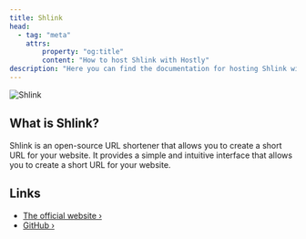 ```yaml
---
title: Shlink
head:
  - tag: "meta"
    attrs:
        property: "og:title"
        content: "How to host Shlink with Hostly"
description: "Here you can find the documentation for hosting Shlink with Hostly."
---
```



<Badge text="One-click setup." variant="note" size="large" />

![Shlink](https://raw.githubusercontent.com/shlinkio/shlink.io/main/public/images/shlink-hero.png)

## What is Shlink?

Shlink is an open-source URL shortener that allows you to create a short URL for your website. It provides a simple and intuitive interface that allows you to create a short URL for your website.

## Links

- [The official website ›](https://shlink.io)
- [GitHub ›](https://github.com/shlinkio/shlink)
